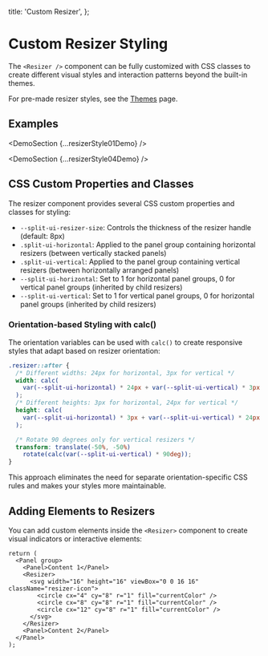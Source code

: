 
  title: 'Custom Resizer',
};

# Custom Resizer Styling

The `<Resizer />` component can be fully customized with CSS classes to create different visual styles and interaction patterns beyond the built-in themes.

For pre-made resizer styles, see the [Themes](/react/themes) page.

## Examples

<DemoSection {...resizerStyle01Demo} />

<DemoSection {...resizerStyle04Demo} />

## CSS Custom Properties and Classes

The resizer component provides several CSS custom properties and classes for styling:

- `--split-ui-resizer-size`: Controls the thickness of the resizer handle (default: 8px)
- `.split-ui-horizontal`: Applied to the panel group containing horizontal resizers (between vertically stacked panels)
- `.split-ui-vertical`: Applied to the panel group containing vertical resizers (between horizontally arranged panels)
- `--split-ui-horizontal`: Set to 1 for horizontal panel groups, 0 for vertical panel groups (inherited by child resizers)
- `--split-ui-vertical`: Set to 1 for vertical panel groups, 0 for horizontal panel groups (inherited by child resizers)

### Orientation-based Styling with calc()

The orientation variables can be used with `calc()` to create responsive styles that adapt based on resizer orientation:

```css
.resizer::after {
  /* Different widths: 24px for horizontal, 3px for vertical */
  width: calc(
    var(--split-ui-horizontal) * 24px + var(--split-ui-vertical) * 3px
  );
  /* Different heights: 3px for horizontal, 24px for vertical */
  height: calc(
    var(--split-ui-horizontal) * 3px + var(--split-ui-vertical) * 24px
  );

  /* Rotate 90 degrees only for vertical resizers */
  transform: translate(-50%, -50%)
    rotate(calc(var(--split-ui-vertical) * 90deg));
}
```

This approach eliminates the need for separate orientation-specific CSS rules and makes your styles more maintainable.

## Adding Elements to Resizers

You can add custom elements inside the `<Resizer>` component to create visual indicators or interactive elements:

```tsx
return (
  <Panel group>
    <Panel>Content 1</Panel>
    <Resizer>
      <svg width="16" height="16" viewBox="0 0 16 16" className="resizer-icon">
        <circle cx="4" cy="8" r="1" fill="currentColor" />
        <circle cx="8" cy="8" r="1" fill="currentColor" />
        <circle cx="12" cy="8" r="1" fill="currentColor" />
      </svg>
    </Resizer>
    <Panel>Content 2</Panel>
  </Panel>
);
```
